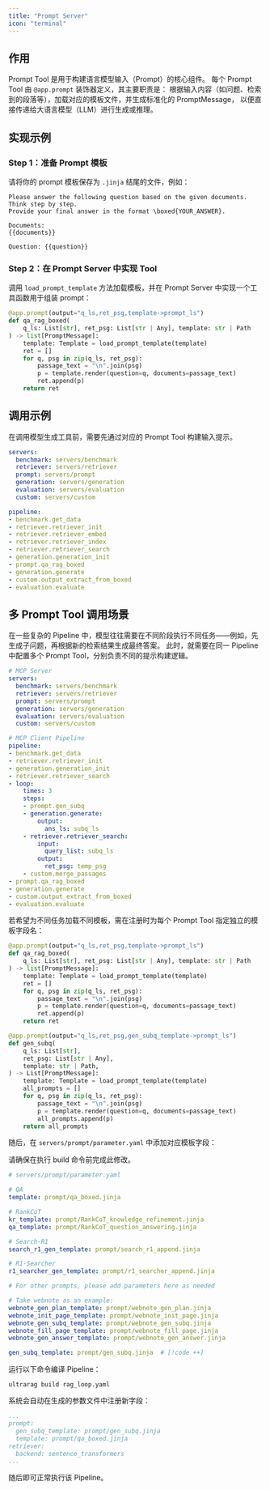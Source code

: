 ```yaml
---
title: "Prompt Server"
icon: "terminal"
---
```


## 作用

Prompt Tool 是用于构建语言模型输入（Prompt）的核心组件。
每个 Prompt Tool 由 `@app.prompt` 装饰器定义，其主要职责是：
根据输入内容（如问题、检索到的段落等），加载对应的模板文件，并生成标准化的 PromptMessage，
以便直接传递给大语言模型（LLM）进行生成或推理。


## 实现示例

### Step 1：准备 Prompt 模板

请将你的 prompt 模板保存为 `.jinja` 结尾的文件，例如：

```jinja prompt/qa_rag_boxed.jinja icon="/images/jinja.svg"
Please answer the following question based on the given documents.
Think step by step.
Provide your final answer in the format \boxed{YOUR_ANSWER}.

Documents:
{{documents}}

Question: {{question}}
```

### Step 2：在 Prompt Server 中实现 Tool

调用 `load_prompt_template` 方法加载模板，并在 Prompt Server 中实现一个工具函数用于组装 prompt：

```python servers/prompt/src/prompt.py icon="python"
@app.prompt(output="q_ls,ret_psg,template->prompt_ls")
def qa_rag_boxed(
    q_ls: List[str], ret_psg: List[str | Any], template: str | Path
) -> list[PromptMessage]:
    template: Template = load_prompt_template(template)
    ret = []
    for q, psg in zip(q_ls, ret_psg):
        passage_text = "\n".join(psg)
        p = template.render(question=q, documents=passage_text)
        ret.append(p)
    return ret
```

## 调用示例

在调用模型生成工具前，需要先通过对应的 Prompt Tool 构建输入提示。

```yaml examples/rag_full.yaml icon="/images/yaml.svg" highlight="3,16"
servers:
  benchmark: servers/benchmark
  retriever: servers/retriever
  prompt: servers/prompt
  generation: servers/generation
  evaluation: servers/evaluation
  custom: servers/custom

pipeline:
- benchmark.get_data
- retriever.retriever_init
- retriever.retriever_embed
- retriever.retriever_index
- retriever.retriever_search
- generation.generation_init
- prompt.qa_rag_boxed
- generation.generate
- custom.output_extract_from_boxed
- evaluation.evaluate
```

## 多 Prompt Tool 调用场景

在一些复杂的 Pipeline 中，模型往往需要在不同阶段执行不同任务——例如，先生成子问题，再根据新的检索结果生成最终答案。
此时，就需要在同一 Pipeline 中配置多个 Prompt Tool，分别负责不同的提示构建逻辑。

```yaml examples/rag_loop.yaml icon="/images/yaml.svg" highlight="19,29"
# MCP Server
servers:
  benchmark: servers/benchmark
  retriever: servers/retriever
  prompt: servers/prompt
  generation: servers/generation
  evaluation: servers/evaluation
  custom: servers/custom

# MCP Client Pipeline
pipeline:
- benchmark.get_data
- retriever.retriever_init
- generation.generation_init
- retriever.retriever_search
- loop:
    times: 3
    steps:
    - prompt.gen_subq
    - generation.generate:
        output:
          ans_ls: subq_ls
    - retriever.retriever_search:
        input:
          query_list: subq_ls
        output:
          ret_psg: temp_psg
    - custom.merge_passages
- prompt.qa_rag_boxed
- generation.generate
- custom.output_extract_from_boxed
- evaluation.evaluate
```

若希望为不同任务加载不同模板，需在注册时为每个 Prompt Tool 指定独立的模板字段名：

```python servers/prompt/src/prompt.py icon="python" highlight="1,13"
@app.prompt(output="q_ls,ret_psg,template->prompt_ls")
def qa_rag_boxed(
    q_ls: List[str], ret_psg: List[str | Any], template: str | Path
) -> list[PromptMessage]:
    template: Template = load_prompt_template(template)
    ret = []
    for q, psg in zip(q_ls, ret_psg):
        passage_text = "\n".join(psg)
        p = template.render(question=q, documents=passage_text)
        ret.append(p)
    return ret

@app.prompt(output="q_ls,ret_psg,gen_subq_template->prompt_ls")
def gen_subq(
    q_ls: List[str],
    ret_psg: List[str | Any],
    template: str | Path,
) -> List[PromptMessage]:
    template: Template = load_prompt_template(template)
    all_prompts = []
    for q, psg in zip(q_ls, ret_psg):
        passage_text = "\n".join(psg)
        p = template.render(question=q, documents=passage_text)
        all_prompts.append(p)
    return all_prompts
```

随后，在 `servers/prompt/parameter.yaml` 中添加对应模板字段：


<Note>请确保在执行 build 命令前完成此修改。</Note>

```yaml servers/prompt/parameter.yaml icon="/images/yaml.svg" 
# servers/prompt/parameter.yaml

# QA
template: prompt/qa_boxed.jinja

# RankCoT
kr_template: prompt/RankCoT_knowledge_refinement.jinja
qa_template: prompt/RankCoT_question_answering.jinja

# Search-R1
search_r1_gen_template: prompt/search_r1_append.jinja

# R1-Searcher
r1_searcher_gen_template: prompt/r1_searcher_append.jinja

# For other prompts, please add parameters here as needed

# Take webnote as an example:
webnote_gen_plan_template: prompt/webnote_gen_plan.jinja
webnote_init_page_template: prompt/webnote_init_page.jinja
webnote_gen_subq_template: prompt/webnote_gen_subq.jinja
webnote_fill_page_template: prompt/webnote_fill_page.jinja
webnote_gen_answer_template: prompt/webnote_gen_answer.jinja

gen_subq_template: prompt/gen_subq.jinja  # [!code ++]
```

运行以下命令编译 Pipeline：

```shell
ultrarag build rag_loop.yaml
```

系统会自动在生成的参数文件中注册新字段：

```yaml examples/rag_loop_parameter.yaml icon="/images/yaml.svg" highlight="3"
...
prompt:
  gen_subq_template: prompt/gen_subq.jinja
  template: prompt/qa_boxed.jinja
retriever:
  backend: sentence_transformers
...
```

随后即可正常执行该 Pipeline。